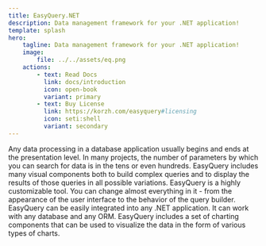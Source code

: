 ```yaml
---
title: EasyQuery.NET
description: Data management framework for your .NET application!
template: splash
hero:
    tagline: Data management framework for your .NET application!
    image:
        file: ../../assets/eq.png
    actions:
        - text: Read Docs
          link: docs/introduction
          icon: open-book
          variant: primary
        - text: Buy License
          link: https://korzh.com/easyquery#licensing
          icon: seti:shell
          variant: secondary
---
```



<CardGrid stagger>
    <Card title="Organizing the data flow" icon="seti:puppet">
        Any data processing in a database application usually begins and ends at the presentation level.
    </Card>
    <Card title="Complex queries" icon="seti:odata">
        In many projects, the number of parameters by which you can search for data is in the tens or even hundreds.
    </Card>
    <Card title="Data visualization" icon="seti:svg">
        EasyQuery includes many visual components both to build complex queries and to display the results of those queries in all possible variations.
    </Card>
    <Card title="Customization" icon="pen">
        EasyQuery is a highly customizable tool. You can change almost everything in it - from the appearance of the user interface to the behavior of the query builder.
    </Card>
    <Card title="Integration" icon="seti:crystal_embedded">
        EasyQuery can be easily integrated into any .NET application. It can work with any database and any ORM.
    </Card>
    <Card title="Charts" icon="seti:plan">
        EasyQuery includes a set of charting components that can be used to visualize the data in the form of various types of charts.
    </Card>
</CardGrid>
